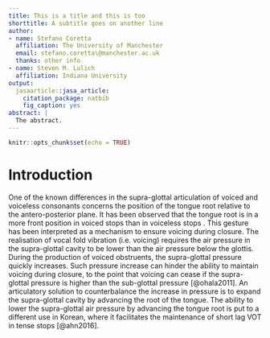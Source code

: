 ```yaml
---
title: This is a title and this is too
shorttitle: A subtitle goes on another line
author:
- name: Stefano Coretta
  affiliation: The University of Manchester
  email: stefano.coretta\@manchester.ac.uk
  thanks: other info
- name: Steven M. Lulich
  affiliation: Indiana University
output:
  jasaarticle::jasa_article:
    citation_package: natbib
    fig_caption: yes
abstract: |
  The abstract.
---
```


```r
knitr::opts_chunk$set(echo = TRUE)
```

# Introduction

One of the known differences in the supra-glottal articulation of voiced and voiceless consonants concerns the position of the tongue root relative to the antero-posterior plane.
It has been observed that the tongue root is in a more front position in voiced stops than in voiceless stops \citep{kent1969,perkell1969,westbury1983}.
This gesture has been interpreted as a mechanism to ensure voicing during closure.
The realisation of vocal fold vibration (i.e. voicing) requires the air pressure in the supra-glottal cavity to be lower than the air pressure below the glottis.
During the production of voiced obstruents, the supra-glottal pressure quickly increases.
Such pressure increase can hinder the ability to maintain voicing during closure, to the point that voicing can cease if the supra-glottal pressure is higher than the sub-glottal pressure [@ohala2011].
An articulatory solution to counterbalance the increase in pressure is to expand the supra-glottal cavity by advancing the root of the tongue.
The ability to lower the supra-glottal air pressure by advancing the tongue root is put to a different use in Korean, where it facilitates the maintenance of short lag VOT in tense stops [@ahn2016].






\begin{acknowledgments}
Thanks to...
\end{acknowledgments}

\appendix
\section{Optional appendix}

